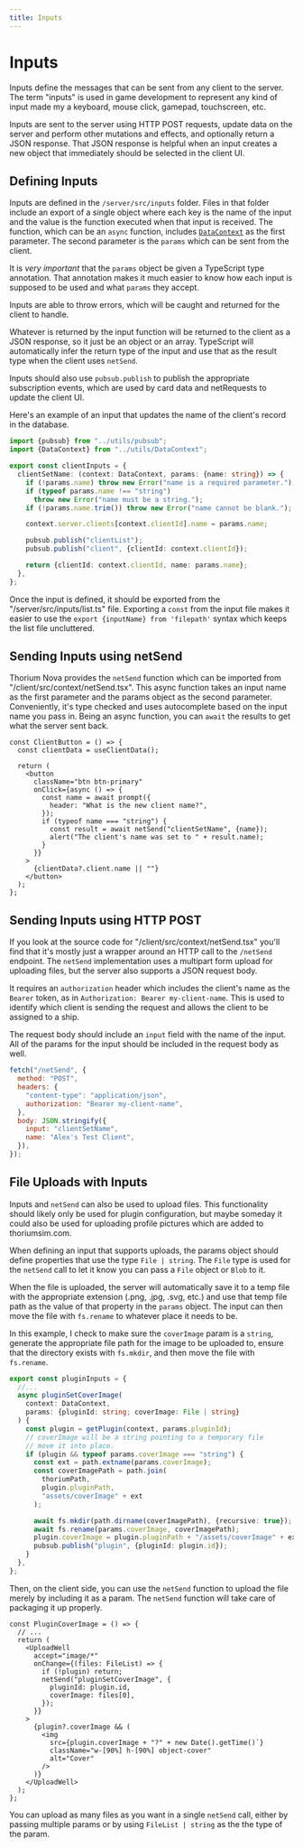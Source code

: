 ```yaml
---
title: Inputs
---
```



# Inputs

Inputs define the messages that can be sent from any client to the server. The
term "inputs" is used in game development to represent any kind of input made my
a keyboard, mouse click, gamepad, touchscreen, etc.

Inputs are sent to the server using HTTP POST requests, update data on the
server and perform other mutations and effects, and optionally return a JSON
response. That JSON response is helpful when an input creates a new object that
immediately should be selected in the client UI.

## Defining Inputs

Inputs are defined in the `/server/src/inputs` folder. Files in that folder
include an export of a single object where each key is the name of the input and
the value is the function executed when that input is received. The function,
which can be an `async` function, includes [`DataContext`](/docs/development/datacontext) as
the first parameter. The second parameter is the `params` which can be sent from
the client.

It is _very important_ that the `params` object be given a TypeScript type
annotation. That annotation makes it much easier to know how each input is
supposed to be used and what `params` they accept.

Inputs are able to throw errors, which will be caught and returned for the
client to handle.

Whatever is returned by the input function will be returned to the client as a
JSON response, so it just be an object or an array. TypeScript will
automatically infer the return type of the input and use that as the result type
when the client uses `netSend`.

Inputs should also use `pubsub.publish` to publish the appropriate subscription
events, which are used by card data and netRequests to update the client UI.

Here's an example of an input that updates the name of the client's record in
the database.

```ts
import {pubsub} from "../utils/pubsub";
import {DataContext} from "../utils/DataContext";

export const clientInputs = {
  clientSetName: (context: DataContext, params: {name: string}) => {
    if (!params.name) throw new Error("name is a required parameter.");
    if (typeof params.name !== "string")
      throw new Error("name must be a string.");
    if (!params.name.trim()) throw new Error("name cannot be blank.");

    context.server.clients[context.clientId].name = params.name;

    pubsub.publish("clientList");
    pubsub.publish("client", {clientId: context.clientId});

    return {clientId: context.clientId, name: params.name};
  },
};
```

Once the input is defined, it should be exported from the
"<DevLink>/server/src/inputs/list.ts</DevLink>" file. Exporting a `const` from
the input file makes it easier to use the `export {inputName} from 'filepath'`
syntax which keeps the list file uncluttered.

## Sending Inputs using netSend

Thorium Nova provides the `netSend` function which can be imported from
"<DevLink>/client/src/context/netSend.tsx</DevLink>". This async function takes
an input name as the first parameter and the params object as the second
parameter. Conveniently, it's type checked and uses autocomplete based on the
input name you pass in. Being an async function, you can `await` the results to
get what the server sent back.

```tsx
const ClientButton = () => {
  const clientData = useClientData();

  return (
    <button
      className="btn btn-primary"
      onClick={async () => {
        const name = await prompt({
          header: "What is the new client name?",
        });
        if (typeof name === "string") {
          const result = await netSend("clientSetName", {name});
          alert("The client's name was set to " + result.name);
        }
      }}
    >
      {clientData?.client.name || ""}
    </button>
  );
};
```

## Sending Inputs using HTTP POST

If you look at the source code for
"<DevLink>/client/src/context/netSend.tsx</DevLink>" you'll find that it's
mostly just a wrapper around an HTTP call to the `/netSend` endpoint. The
`netSend` implementation uses a multipart form upload for uploading files, but
the server also supports a JSON request body.

It requires an `authorization` header which includes the client's name as the
`Bearer` token, as in `Authorization: Bearer my-client-name`. This is used to
identify which client is sending the request and allows the client to be
assigned to a ship.

The request body should include an `input` field with the name of the input. All
of the params for the input should be included in the request body as well.

```js
fetch("/netSend", {
  method: "POST",
  headers: {
    "content-type": "application/json",
    authorization: "Bearer my-client-name",
  },
  body: JSON.stringify({
    input: "clientSetName",
    name: "Alex's Test Client",
  }),
});
```

## File Uploads with Inputs

Inputs and `netSend` can also be used to upload files. This functionality should
likely only be used for plugin configuration, but maybe someday it could also be
used for uploading profile pictures which are added to thoriumsim.com.

When defining an input that supports uploads, the params object should define
properties that use the type `File | string`. The `File` type is used for the
`netSend` call to let it know you can pass a `File` object or `Blob` to it.

When the file is uploaded, the server will automatically save it to a temp file
with the appropriate extension (.png, .jpg, .svg, etc.) and use that temp file
path as the value of that property in the `params` object. The input can then
move the file with `fs.rename` to whatever place it needs to be.

In this example, I check to make sure the `coverImage` param is a `string`,
generate the appropriate file path for the image to be uploaded to, ensure that
the directory exists with `fs.mkdir`, and then move the file with `fs.rename`.

```ts
export const pluginInputs = {
  //...
  async pluginSetCoverImage(
    context: DataContext,
    params: {pluginId: string; coverImage: File | string}
  ) {
    const plugin = getPlugin(context, params.pluginId);
    // coverImage will be a string pointing to a temporary file
    // move it into place.
    if (plugin && typeof params.coverImage === "string") {
      const ext = path.extname(params.coverImage);
      const coverImagePath = path.join(
        thoriumPath,
        plugin.pluginPath,
        "assets/coverImage" + ext
      );

      await fs.mkdir(path.dirname(coverImagePath), {recursive: true});
      await fs.rename(params.coverImage, coverImagePath);
      plugin.coverImage = plugin.pluginPath + "/assets/coverImage" + ext;
      pubsub.publish("plugin", {pluginId: plugin.id});
    }
  },
};
```

Then, on the client side, you can use the `netSend` function to upload the file
merely by including it as a param. The `netSend` function will take care of
packaging it up properly.

```tsx
const PluginCoverImage = () => {
  // ...
  return (
    <UploadWell
      accept="image/*"
      onChange={(files: FileList) => {
        if (!plugin) return;
        netSend("pluginSetCoverImage", {
          pluginId: plugin.id,
          coverImage: files[0],
        });
      }}
    >
      {plugin?.coverImage && (
        <img
          src={plugin.coverImage + "?" + new Date().getTime()`}
          className="w-[90%] h-[90%] object-cover"
          alt="Cover"
        />
      )}
    </UploadWell>
  );
};
```

You can upload as many files as you want in a single `netSend` call, either by
passing multiple params or by using `FileList | string` as the the type of the
param.
